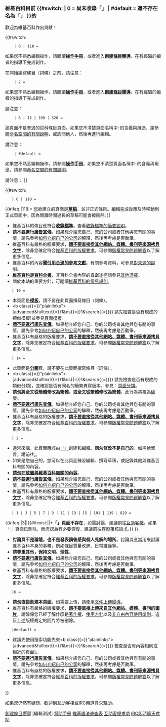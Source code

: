 <h3 class="title">維基百科目前<!--
-->{{#switch:{{NAMESPACENUMBER}}<!--
-->| 0 = 尚未收錄「{{FULLPAGENAME}}」<!--
-->| #default = 還不存在名為「{{FULLPAGENAME}}」<!--
-->}}的{{NSPN}}</h3>

<!-- 導言 -->
歡迎為維基百科作出貢獻！

{{#switch:{{NAMESPACENUMBER}}
	 | 0 | 118 =
如果您不熟悉編輯操作，請閱讀'''[[Help:编辑手册|操作手冊]]'''，或者進入'''[[Wikipedia:建立条目|創建條目嚮導]]'''，在有經驗的編者的指導下完成創作。

在開始編寫條目（詞條）之前，請注意：
	 | 2 =
如果您不熟悉編輯操作，請閱讀'''[[Help:编辑手册|操作手冊]]'''，或者進入'''[[Wikipedia:建立条目|創建條目嚮導]]'''，在有經驗的編者的指導下完成創作。

請注意：
	 | 6 | 12 | 100 | 828 =
該頁面不是普通的百科條目頁面。如果您不清楚頁面名稱中<code>{{NAMESPACE}}:</code>的含義與用途，請參閱[[WP:命名空间|命名空間的有關說明]]，或詢問他人，然後再進行編輯。

請注意：
	 | #default =
如果您不熟悉編輯操作，請參閱'''[[Help:编辑手册|操作手冊]]'''。如果您不清楚頁面名稱中<code>{{NAMESPACE}}:</code>的含義與用途，請參閱[[WP:命名空间|命名空間的有關說明]]。

請注意：
}}

<!-- 具體注意事項 -->
{{#switch:{{NAMESPACENUMBER}} 
	| 0 | 118 =
{{#ifeq:{{NAMESPACENUMBER}}|118|* 您欲建立的頁面是'''[[WP:DRAFT|草稿]]'''，並非正式條目。編輯完成後應及時移動到正式頁面中，因為閒置時間過長的草稿可能會被刪除。}}
* 維基百科的條目應符合'''[[WP:YES|收錄標準]]'''。查看[[WP:42|收錄標準的簡要說明]]。
* '''[[WP:SOAP|請不要進行廣告宣傳]]'''。如果想介紹您自己、您的公司或者其他與您有關的事情，請先參考[[Wikipedia:如何介绍自己的公司|如何介紹自己的公司]]的解釋，然後再考慮是否動筆。
* 維基百科有嚴格的版權要求，'''[[WP:COPYVIO|請不要直接從其他網站、媒體、書刊等來源拷貝文字]]'''，除非您確定符合[[Wikipedia:著作权信息|維基百科的版權要求]]。可參閱[[Wikipedia:版权常见问题解答|版權常見問題解答]]以了解更多信息。
* 維基百科的內容'''[[WP:V|需引用合適的參考文獻]]'''。有關參考資料，可參見[[Wikipedia:世界上的八种来源|對來源的說明]]。
* '''[[WP:YES|維基百科是百科全書]]'''，非百科全書內容的貢獻途徑請參見[[Wikipedia:其他选择|其他選擇]]。
* 關於本站的重要方針，可閱讀[[WP:KNOW|維基百科的常見規則]]。
	| 10 =
* 本頁面是'''[[H:T|模板]]'''，請不要在此頁面撰寫條目（詞條）。
* <b class{{=}}"plainlinks">[{{fullurl:Special:Search|profile{{=}}advanced&fulltext{{=}}1&ns{{NAMESPACENUMBER}}{{=}}1&search{{=}}{{PAGENAMEE}}}} 請先檢查是否有現成的類似模板]</b>並參見[[Wikipedia:页面模板|頁面模板]]。
* '''[[WP:SOAP|請不要進行廣告宣傳]]'''。如果想介紹您自己、您的公司或者其他與您有關的事情，請先參考[[Wikipedia:如何介绍自己的公司|如何介紹自己的公司]]的解釋，然後再考慮是否動筆。
* 維基百科有嚴格的版權要求，'''[[WP:COPYVIO|請不要直接從其他網站、媒體、書刊等來源拷貝文字]]'''，除非您確定符合[[Wikipedia:著作权信息|維基百科的版權要求]]。可參閱[[Wikipedia:版权常见问题解答|版權常見問題解答]]以了解更多信息。
	| 14 = 
* 此頁面是'''[[H:分类|分類]]'''頁，請不要在此頁面撰寫條目（詞條）。
* <b class{{=}}"plainlinks">[{{fullurl:Special:Search|profile{{=}}advanced&fulltext{{=}}1&ns{{NAMESPACENUMBER}}{{=}}1&search{{=}}{{PAGENAMEE}}}} 請先檢查是否有現成的類似分類]</b>，並確認是否有同名的簡繁異寫版本。參見：[[Wikipedia:页面分类|頁面分類]]。
* '''請勿將全文從簡體修改為繁體，或全文從繁體修改為簡體'''，此行為將視為[[WP:简繁破坏|破壞]]。
* '''[[WP:SOAP|請不要進行廣告宣傳]]'''。如果想介紹您自己、您的公司或者其他與您有關的事情，請先參考[[Wikipedia:如何介绍自己的公司|如何介紹自己的公司]]的解釋，然後再考慮是否動筆。
* 維基百科有嚴格的版權要求，'''[[WP:COPYVIO|請不要直接從其他網站、媒體、書刊等來源拷貝文字]]'''，除非您確定符合[[Wikipedia:著作权信息|維基百科的版權要求]]。可參閱[[Wikipedia:版权常见问题解答|版權常見問題解答]]以了解更多信息。
	| 2 =
* 通常來講，此頁面應該由[[User:{{ROOTPAGENAME}}|{{int:group-user}}「{{ROOTPAGENAME}}」]]創建和編輯。'''請勿修改不是自己的{{int:nstab-user}}'''。如需給{{int:group-user}}留言，請前往[[User_talk:{{ROOTPAGENAME}}|{{int:group-user}}{{int:talk}}:{{ROOTPAGENAME}}]]。
* 如果是您自己的{{int:nstab-user}}，您可以在此頁面練習編輯、撰寫草稿，或記錄其他與維基百科有關的內容。
* '''[[WP:NOT|請勿在{{int:nstab-user}}放置與維基百科無關的內容]]'''。
* '''[[WP:SOAP|請不要進行廣告宣傳]]'''。如果想介紹您自己、您的公司或者其他與您有關的事情，請先參考[[Wikipedia:如何介绍自己的公司|如何介紹自己的公司]]的解釋，然後再考慮是否動筆。
* 維基百科有嚴格的版權要求，'''[[WP:COPYVIO|請不要直接從其他網站、媒體、書刊等來源拷貝文字]]'''，除非您確定符合[[Wikipedia:著作权信息|維基百科的版權要求]]。可參閱[[Wikipedia:版权常见问题解答|版權常見問題解答]]以了解更多信息。
	| 1 | 3 | 5 | 7 | 9 | 11 | 13 | 15 | 101 | 119 | 829 =
{{#ifeq:{{NAMESPACENUMBER}}|3||{{#ifexist:{{SUBJECTPAGENAME}}||*'''「{{SUBJECTPAGENAME}}」頁面不存在'''，如需討論，建議前往[[WP:VP|互助客棧]]。如果「[[:{{SUBJECTPAGENAME}}|:{{SUBJECTPAGENAME}}]]」頁面已刪除，而您認為有必要恢復，建議前往[[WP:DRV|存廢覆核請求]]。}}
}}
* '''討論頁不是論壇，也不是發表讀後感與個人見解的場所'''。討論頁應當用來討論維基百科本身的事務，例如條目質量改進、日常維護等。
* '''請尊重其他{{int:group-user}}，保持文明、理性'''。
* '''[[WP:SOAP|請不要進行廣告宣傳]]'''。如果想介紹您自己、您的公司或者其他與您有關的事情，請先參考[[Wikipedia:如何介绍自己的公司|如何介紹自己的公司]]的解釋，然後再考慮是否動筆。
* 維基百科有嚴格的版權要求，'''[[WP:COPYVIO|請不要直接從其他網站、媒體、書刊等來源拷貝文字]]'''，除非您確定符合[[Wikipedia:著作权信息|維基百科的版權要求]]。可參閱[[Wikipedia:版权常见问题解答|版權常見問題解答]]以了解更多信息。
	|6 = 
* '''請勿直接創建本頁面'''。如需要上傳{{int:imgfile}}，請使用[[Wikipedia:上传|文件上傳嚮導]]。
* 維基百科有嚴格的版權要求，'''[[WP:COPYVIO|請不要直接上傳來自其他網站、媒體、書刊的圖片]]'''，請確保您已經了解什麼是[[Wikipedia:版权信息|著作權]]、[[Wikipedia:文件使用方针|{{int:imgfile}}使用方針]]以及[[Wikipedia:非自由内容使用准则|非自由內容使用準則]]。違反上述版權規定的圖片將被刪除。
	|#default =
* 建議先使用搜索功能先來<b class{{=}}"plainlinks">[{{fullurl:Special:Search|profile{{=}}advanced&fulltext{{=}}1&ns{{NAMESPACENUMBER}}{{=}}1&search{{=}}{{PAGENAMEE}}}} 檢查是否有內容相同或相近的頁面]</b>。
* '''[[WP:SOAP|請不要進行廣告宣傳]]'''。如果想介紹您自己、您的公司或者其他與您有關的事情，請先參考[[Wikipedia:如何介绍自己的公司|如何介紹自己的公司]]的解釋，然後再考慮是否動筆。
* 維基百科有嚴格的版權要求，'''[[WP:COPYVIO|請不要直接從其他網站、媒體、書刊等來源拷貝文字]]'''，除非您確定符合[[Wikipedia:著作权信息|維基百科的版權要求]]。可參閱[[Wikipedia:版权常见问题解答|版權常見問題解答]]以了解更多信息。
}}

如果您仍然有疑問，歡迎到[[WP:VPA|互助客棧]]或[[WP:IRC|IRC頻道]]尋求幫助。

<div class="nomobile"><!--
--><div class="buttons plainlinks"><!--
---->[[Wikipedia:建立条目|<span class="mw-ui-button mw-ui-progressive">創建條目嚮導</span>]]<!--
---->[{{fullurl:Wikipedia:沙盒|action=edit}}<span class="mw-ui-button">編輯測試</span>]<!--
---->[[Help:目录|<span class="mw-ui-button">幫助手冊</span>]]<!--
---->[[Wikipedia:备忘单|<span class="mw-ui-button">維基語法速查表</span>]]<!--
---->[[WP:VPA|<span class="mw-ui-button">互助客棧求助</span>]]<!--
---->[[WP:IRC|<span class="mw-ui-button">IRC即時聊天求助</span>]]<!--
--></div>
</div>
